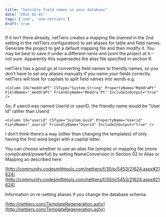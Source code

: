 ```yaml
---
title: "Sensible field names in your database"
date: "2011-02-01"
tags: ['uom', 'uom-nettiers']
draft: true
---
```


If it isn’t there already, netTiers creates a mapping file (named in the 2nd setting in the netTiers configuration) to set aliases for table and field names. Generate the project to get a default mapping file and then modify it. You may be best to save it under a different name and point the project at it – not sure. Apparently this supersedes the alias file specified in section 9.

netTiers has a good go at converting field names to friendly names, so you don’t have to set any aliases manually if you name your fields correctly. netTiers will look for capitals to split field names into words e.g.

```
<Column Id="meddraPT" CSType="System.String" PropertyName="MeddraPt" FieldName="_meddraPt" FriendlyName="Meddra Pt" IncludeInOutput="true" />
```

So, if userid was named UserId or userID, the friendly name would be “User Id" rather than Userid

```
<Column Id="userid" CSType="System.Guid" PropertyName="Userid" FieldName="_userid" FriendlyName="Userid" IncludeInOutput="true" />
```

I don’t think there’s a way (other than changing the templates) of only having the first word begin with a capital letter.

You can choose whether to use an alias file (simple) or mapping file (more complicated/powerful) by setting NameConversion in Section 02 to Alias or Mapping as described here:

[http://community.codesmithtools.com/nettiers/f/30/p/5453/21624.aspx#21624](http://community.codesmithtools.com/nettiers/f/30/p/5453/21624.aspx#21624)

Information on re-setting aliases if you change the database schema:

[http://nettiers.com/TemplateRegeneration.ashx](http://nettiers.com/TemplateRegeneration.ashx)

